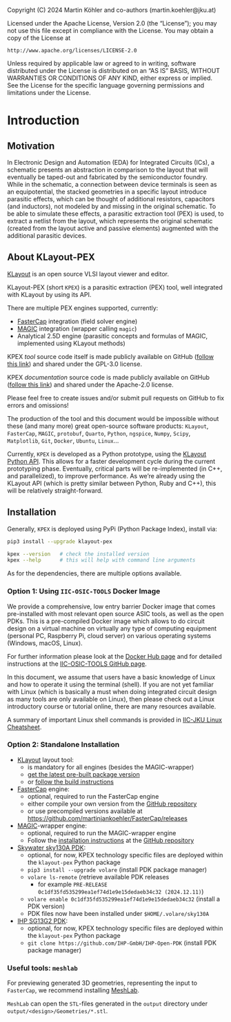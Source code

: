 ::: {.content-hidden}
Copyright (C) 2024 Martin Köhler and co-authors (martin.koehler@jku.at)

Licensed under the Apache License, Version 2.0 (the "License");
you may not use this file except in compliance with the License.
You may obtain a copy of the License at

    http://www.apache.org/licenses/LICENSE-2.0

Unless required by applicable law or agreed to in writing, software
distributed under the License is distributed on an "AS IS" BASIS,
WITHOUT WARRANTIES OR CONDITIONS OF ANY KIND, either express or implied.
See the License for the specific language governing permissions and
limitations under the License.
:::

# Introduction {#sec-intro}

## Motivation

In Electronic Design and Automation (EDA) for Integrated Circuits (ICs), a schematic presents an abstraction in comparison to the layout that will eventually be taped-out and fabricated by the semiconductor foundry. While in the schematic, a connection between device terminals is seen as an equipotential, the stacked geometries in a specific layout introduce parasitic effects, which can be thought of additional resistors, capacitors (and inductors), not modeled by and missing in the original schematic. To be able to simulate these effects, a parasitic extraction tool (PEX) is used, to extract a netlist from the layout, which represents the original schematic (created from the layout active and passive elements) augmented with the additional parasitic devices.

## About KLayout-PEX

[KLayout](https://klayout.de) is an open source VLSI layout viewer and editor.

KLayout-PEX (short `KPEX`) is a parasitic extraction (PEX) tool, well integrated with KLayout by using its API.

There are multiple PEX engines supported, currently:

* [FasterCap](https://www.fastfieldsolvers.com/fastercap.htm) integration (field solver engine)
* [MAGIC](https://opencircuitdesign.com/magic/) integration (wrapper calling `magic`)
* Analytical 2.5D engine (parasitic concepts and formulas of MAGIC, implemented using KLayout methods)

::: {.callout-tip}
KPEX *tool* source code itself is made publicly available on GitHub ([follow this link](https://github.com/martinjankoehler/klayout-pex)) and shared under the GPL-3.0 license.

KPEX *documentation* source code is made publicly available on GitHub ([follow this link](https://github.com/martinjankoehler/klayout-pex-website)) and shared under the Apache-2.0 license.

Please feel free to create issues and/or submit pull requests on GitHub to fix errors and omissions!

The production of the tool and this document would be impossible without these (and many more) great open-source software products: `KLayout`, `FasterCap`, `MAGIC`, `protobuf`, `Quarto`, `Python`, `ngspice`, `Numpy`, `Scipy`, `Matplotlib`, `Git`, `Docker`, `Ubuntu`, `Linux`…
:::

::: {.callout-caution}
Currently, `KPEX` is developed as a Python prototype, using the [KLayout Python API](https://www.klayout.de/doc-qt5/code/).
This allows for a faster development cycle during the current prototyping phase.
Eventually, critical parts will be re-implemented (in C++, and parallelized), to improve performance.
As we're already using the KLayout API (which is pretty similar between Python, Ruby and C++), this will be relatively straight-forward.
:::

## Installation {#sec-intro-installation}

Generally, `KPEX` is deployed using PyPi (Python Package Index), install via:
```bash
pip3 install --upgrade klayout-pex

kpex --version   # check the installed version 
kpex --help      # this will help with command line arguments
```

As for the dependencies, there are multiple options available.

### Option 1: Using `IIC-OSIC-TOOLS` Docker Image

We provide a comprehensive, low entry barrier Docker image that comes pre-installed with most relevant open source ASIC tools, as well as the open PDKs. This is a pre-compiled Docker image which allows to do circuit design on a virtual machine on virtually any type of computing equipment (personal PC, Raspberry Pi, cloud server) on various operating systems (Windows, macOS, Linux). 

For further information please look at the [Docker Hub page](https://hub.docker.com/r/hpretl/iic-osic-tools) and for detailed instructions at the [IIC-OSIC-TOOLS GitHub page](https://github.com/iic-jku/IIC-OSIC-TOOLS).

::: {.callout-warning title="Linux"}
In this document, we assume that users have a basic knowledge of Linux and how to operate it using the terminal (shell). If you are not yet familiar with Linux (which is basically a must when doing integrated circuit design as many tools are only available on Linux), then please check out a Linux introductory course or tutorial online, there are many resources available.

A summary of important Linux shell commands is provided in [IIC-JKU Linux Cheatsheet](https://iic-jku.github.io/analog-circuit-design/#sec-linux-cheatsheet).
:::

### Option 2: Standalone Installation

- [KLayout](https://klayout.de) layout tool:
  - is mandatory for all engines (besides the MAGIC-wrapper)
  - [get the latest pre-built package version](https://www.klayout.de/build.html) 
  - or [follow the build instructions](https://www.klayout.de/build.html)

- [FasterCap](https://www.fastfieldsolvers.com/fastercap.htm) engine:
  - optional, required to run the FasterCap engine
  - either compile your own version from the [GitHub repository](https://github.com/ediloren/FasterCap/)
  - or use precompiled versions available at <https://github.com/martinjankoehler/FasterCap/releases>

- [MAGIC](https://opencircuitdesign.com/magic/)-wrapper engine:
  - optional, required to run the MAGIC-wrapper engine
  - Follow the [installation instructions](https://github.com/RTimothyEdwards/magic/blob/master/INSTALL) at the [GitHub repository](https://github.com/RTimothyEdwards/magic/)

- [Skywater sky130A PDK](https://skywater-pdk.readthedocs.io):
  - optional, for now, KPEX technology specific files are deployed within the `klayout-pex` Python package
  - `pip3 install --upgrade volare`  (install PDK package manager)
  - `volare ls-remote` (retrieve available PDK releases
    - for example `PRE-RELEASE 0c1df35fd535299ea1ef74d1e9e15dedaeb34c32 (2024.12.11)`)
  - `volare enable 0c1df35fd535299ea1ef74d1e9e15dedaeb34c32`  (install a PDK version)
  - PDK files now have been installed under `$HOME/.volare/sky130A`

- [IHP SG13G2 PDK](https://github.com/IHP-GmbH/IHP-Open-PDK):
  - optional, for now, KPEX technology specific files are deployed within the `klayout-pex` Python package
  - `git clone https://github.com/IHP-GmbH/IHP-Open-PDK`  (install PDK package manager)

### Useful tools: `meshlab` {#sec-intro-meshlab}

For previewing generated 3D geometries, representing the input to `FasterCap`,
we recommend installing [MeshLab](https://www.meshlab.net).

`MeshLab` can open the `STL`-files generated in the `output` directory under `output/<design>/Geometries/*.stl`.
